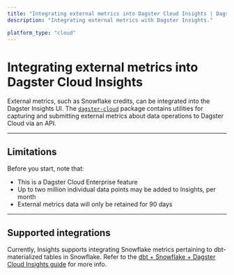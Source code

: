 ```yaml
---
title: "Integrating external metrics into Dagster Cloud Insights | Dagster Docs"
description: "Integrating external metrics with Dagster Insights."

platform_type: "cloud"
---
```


# Integrating external metrics into Dagster Cloud Insights

External metrics, such as Snowflake credits, can be integrated into the Dagster Insights UI. The [`dagster-cloud`](https://pypi.org/project/dagster-cloud/) package contains utilities for capturing and submitting external metrics about data operations to Dagster Cloud via an API.

---

## Limitations

Before you start, note that:

- This is a Dagster Cloud Enterprise feature
- Up to two million individual data points may be added to Insights, per month
- External metrics data will only be retained for 90 days

---

## Supported integrations

Currently, Insights supports integrating Snowflake metrics pertaining to dbt-materialized tables in Snowflake. Refer to the [dbt + Snowflake + Dagster Cloud Insights guide](/dagster-cloud/insights/integrating-snowflake-and-dbt) for more info.
